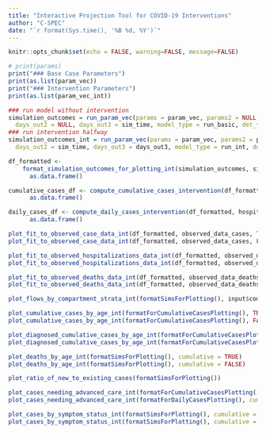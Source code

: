 ```yaml
---
title: "Interactive Projection Tool for COVID-19 Interventions"
author: "C-SPEC"
date: "`r format(Sys.time(), '%B %d, %Y')`"
---
```


```r
knitr::opts_chunk$set(echo = FALSE, warning=FALSE, message=FALSE)
```

```r
# print(params)
print("### Base Case Parameters")
print(as.list(param_vec))
print("### Intervention Parameters")
print(as.list(param_vec_int))

### run model without intervention
simulation_outcomes = run_param_vec(params = param_vec, params2 = NULL, days_out1 = sim_time,
  days_out2 = NULL, days_out3 = sim_time, model_type = run_basic, det_table = det_table) 
### run intervention halfway
simulation_outcomes_int = run_param_vec(params = param_vec, params2 = param_vec_int, days_out1 = days_out1,
  days_out2 = sim_time, days_out3 = days_out3, model_type = run_int, det_table = det_table_int)
```

```r
df_formatted <- 
    format_simulation_outcomes_for_plotting_int(simulation_outcomes, simulation_outcomes_int) %>% 
      as.data.frame()
```

```r
cumulative_cases_df <- compute_cumulative_cases_intervention(df_formatted, hospitalized, respirator) %>% 
      as.data.frame()

daily_cases_df <- compute_daily_cases_intervention(df_formatted, hospitalized, respirator) %>% 
      as.data.frame()
```

```r
plot_fit_to_observed_case_data_int(df_formatted, observed_data_cases, TRUE)
plot_fit_to_observed_case_data_int(df_formatted, observed_data_cases, FALSE)

plot_fit_to_observed_hospitalizations_data_int(df_formatted, observed_data_hospitalizations, hospitalized, TRUE)
plot_fit_to_observed_hospitalizations_data_int(df_formatted, observed_data_hospitalizations, hospitalized, FALSE)

plot_fit_to_observed_deaths_data_int(df_formatted, observed_data_deaths, TRUE)
plot_fit_to_observed_deaths_data_int(df_formatted, observed_data_deaths, FALSE)
```

```r
plot_flows_by_compartment_strata_int(formatSimsForPlotting(), input$compartmentFlowSelectedComps) 
```

```r
plot_cumulative_cases_by_age_int(formatForCumulativeCasesPlotting(), TRUE)
plot_cumulative_cases_by_age_int(formatForCumulativeCasesPlotting(), FALSE)

plot_diagnosed_cumulative_cases_by_age_int(formatForCumulativeCasesPlotting(), TRUE) 
plot_diagnosed_cumulative_cases_by_age_int(formatForCumulativeCasesPlotting(), FALSE) 
```

```r
plot_deaths_by_age_int(formatSimsForPlotting(), cumulative = TRUE) 
plot_deaths_by_age_int(formatSimsForPlotting(), cumulative = FALSE) 
```

```r
plot_ratio_of_new_to_existing_cases(formatSimsForPlotting()) 
```

```r
plot_cases_needing_advanced_care_int(formatForCumulativeCasesPlotting(), cumulative=TRUE) 
plot_cases_needing_advanced_care_int(formatForDailyCasesPlotting(), cumulative=FALSE) 
```

```r
plot_cases_by_symptom_status_int(formatSimsForPlotting(), cumulative = TRUE)
plot_cases_by_symptom_status_int(formatSimsForPlotting(), cumulative = FALSE)
```

